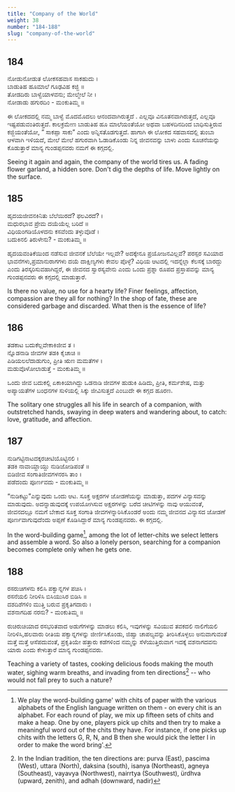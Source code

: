 ```yaml
---
title: "Company of the World"
weight: 38
number: "184-188"
slug: "company-of-the-world"
---
```


## 184

ನೋಡುನೋಡುತ ಲೋಕಸಹವಾಸ ಸಾಕಹುದು ।  
ಬಾಡುತಿಹ ಹೂಮಾಲೆ ಗೂಢವಿಹ ಕಜ್ಜಿ ॥  
ತೋಡದಿರು ಬಾಳ್ವೆಯಾಳವನು; ಮೇಲ್ಮೇಲೆ ನೀ ।  
ನೋಡಾಡು ಹಗುರದಿಂ - ಮಂಕುತಿಮ್ಮ ॥

ಈ ಲೋಕದದಲ್ಲಿ ನಮ್ಮ ಬಾಳ್ವೆ ಮೊದಮೊದಲು ಆನಂದವಾಗಿರುತ್ತದೆ . ಎಲ್ಲವೂ ವಿನೂತನವಾಗಿರುತ್ತದೆ, ಎಲ್ಲವೂ ಇಷ್ಟಪಡುವಂತಿರುತ್ತದೆ. ಕಾಲಕ್ರಮೇಣ ಬಾಡುತಿಹ ಹೂ ಮಾಲೆಯಂತೆಯೋ ಅಥವಾ ಬಹಳದಿನದಿಂದ ಬಾಧಿಸುತ್ತಿರುವ ಕಜ್ಜಿಯಂತೆಯೋ, ” ಸಾಕಪ್ಪಾ ಸಾಕು” ಎಂದು ಅನ್ನಿಸತೊಡಗುತ್ತದೆ. ಹಾಗಾಗಿ ಈ ಲೋಕದ ಸಹವಾಸದಲ್ಲಿ ತುಂಬಾ ಆಳವಾಗಿ ಇಳಿಯದೆ, ಮೇಲೆ ಮೇಲೆ ಹಗುರವಾಗಿ ಓಡಾಡಿಕೊಂಡು ನಿನ್ನ ಜೀವನವನ್ನು ಬಾಳು ಎಂದು ಸೂಚನೆಯನ್ನು ಕೊಡುತ್ತಾರೆ ಮಾನ್ಯ ಗುಂಡಪ್ಪನವರು ನಮಗೆ ಈ ಕಗ್ಗದಲ್ಲಿ.

Seeing it again and again, the company of the world tires us. A fading flower garland, a hidden sore. Don't dig the depths of life. Move lightly on the surface.

## 185

ಹೃದಯಜೀವನಕಿನಿತು ಬೆಲೆಯಿರದೆ? ಫಲವಿರದೆ? ।  
ಮಧುರಭಾವ ಪ್ರೇಮ ದಯೆಯೆಲ್ಲ ಬರಿದೆ ॥  
ವಿಧಿಯಂಗಡಿಯೊಳದನು ಕಸವೆಂದು ತಳ್ಳುವೊಡೆ ।  
ಬದುಕಿನಲಿ ತಿರುಳೇನು? - ಮಂಕುತಿಮ್ಮ ॥

ಹೃದಯವಂತಿಕೆಯಿಂದ ನಡೆಸುವ ಜೀವನಕೆ ಬೆಲೆಯೇ ಇಲ್ಲವೇ? ಅದಕ್ಕೇನೂ ಪ್ರಯೋಜನವಿಲ್ಲವೆ? ಪರಸ್ಪರ ಸವಿಯಾದ ಭಾವನೆಗಳು,ಪ್ರಮಾನುರಾಗಗಳು ದಯೆ ದಾಕ್ಷಿಣ್ಯಗಳು ಕೇವಲ ಪೊಳ್ಳೆ? ವಿಧಿಯ ಆಟದಲ್ಲಿ ಇದನ್ನೆಲ್ಲಾ ಕೆಲಸಕ್ಕೆ ಬಾರದ್ದು ಎಂದು ತಿರಸ್ಕರಿಸುವಹಾಗಿದ್ದರೆ, ಈ ಜೀವನದ ಸ್ವಾರಸ್ಯವೇನು ಎಂದು ಒಂದು ಪ್ರಶ್ನಾ ರೂಪದ ಪ್ರಸ್ತಾಪವನ್ನು ಮಾನ್ಯ ಗುಂಡಪ್ಪನವರು ಈ ಕಗ್ಗದಲ್ಲಿ ಮಾಡುತ್ತಾರೆ.

Is there no value, no use for a hearty life? Finer feelings, affection, compassion are they all for nothing? In the shop of fate, these are considered garbage and discarded. What then is the essence of life?

## 186

ತಡಕಾಟ ಬದುಕೆಲ್ಲವೇಕಾಕಿಜೀವ ತ ।  
ನ್ನೊಡನಾಡಿ ಜೀವಗಳ ತಡಕಿ ಕೈಚಾಚಿ ॥  
ಪಿಡಿಯಲಲೆದಾಡುಗುಂ, ಪ್ರೀತಿ ಋಣ ಮಮತೆಗಳ ।  
ಮಡುವೊಳೋಲಾಡುತ್ತೆ - ಮಂಕುತಿಮ್ಮ ॥

ಒಂದು ಜೀವ ಬದುಕಲ್ಲಿ ಏಕಾಕಿಯಾಗಿದ್ದು ಒಡನಾಡಿ ಜೀವಗಳ ಹುಡುಕಿ ಹಿಡಿದು, ಪ್ರೀತಿ, ಕರ್ಮಶೇಷ, ಮತ್ತು ಅಪ್ಯಾಯತೆಗಳ ಬಂಧನಗಳ ಸುಳಿಯಲ್ಲಿ ಸಿಕ್ಕು ಜೀವಿಸುತ್ತದೆ ಎಂಬುದೇ ಈ ಕಗ್ಗದ ಹೂರಣ.

The solitary one struggles all his life in search of a companion, with outstretched hands, swaying in deep waters and wandering about, to catch: love, gratitude, and affection.

## 187

ನುಡಿಗಟ್ಟಿನಾಟದಕ್ಕರಚೀಟಿಯೊಟ್ಟಿನಲಿ ।  
ತಡಕಿ ನಾವಾಯ್ದಾಯ್ದು ನುಡಿಜೋಡಿಪಂತೆ ॥  
ಬಿಡಿಜೀವ ಸಂಗಾತಿಜೀವಗಳನರಸಿ ತಾಂ ।  
ಪಡೆದಂದು ಪೂರ್ಣವದು - ಮಂಕುತಿಮ್ಮ ॥

“ನುಡಿಕಟ್ಟು”ಎನ್ನುವುದು ಒಂದು ಆಟ. ಸೂಕ್ತ ಅಕ್ಷರಗಳ ಜೋಡಣೆಯನ್ನು ಮಾಡುತ್ತಾ, ಪದಗಳ ವಿನ್ಯಾಸವನ್ನು ಮಾಡುವುದು. ಅದನ್ನಾಡುವುದಕ್ಕೆ ಉಪಯೋಗಿಸುವ ಅಕ್ಷರಗಳನ್ನು ಬರೆದ ಚೀಟಿಗಳನ್ನು ನಾವು ಆಯುವಂತೆ, ಜೀವನದಲ್ಲೂ ನಮಗೆ ಬೇಕಾದ ಸೂಕ್ತ ಸಂಗಾತಿ ಜೀವಗಳನ್ನಾರಿಸಿಕೊಂಡರೆ ಅಂದು ನಮ್ಮ ಜೀವನದ ವಿನ್ಯಾಸದ ಜೋಡಣೆ ಪೂರ್ಣವಾಗುವುದೆಂದು ಅಪ್ಪಣೆ ಕೊಡಿಸಿದ್ದಾರೆ ಮಾನ್ಯ ಗುಂಡಪ್ಪನವರು. ಈ ಕಗ್ಗದಲ್ಲಿ.

In the word-building game[^70], among the lot of letter-chits we select letters and assemble a word. So also a lonely person, searching for a companion becomes complete only when he gets one.

## 188

ರಸರುಚಿಗಳನು ಕಲಿಸಿ ಪಕ್ವಾನ್ನಗಳ ಪಚಿಸಿ ।  
ರಸನೆಯಲಿ ನೀರಿಳಿಸಿ ಬಿಸಿಯುಸಿರ ಬಿಡಿಸಿ ॥  
ದಶದಿಶೆಗಳಿಂ ಮುತ್ತಿ ಬರುವ ಪ್ರಕೃತಿಗದಾರು ।  
ವಶನಾಗದಿಹ ನರನು? - ಮಂಕುತಿಮ್ಮ ॥

ರುಚಿರುಚಿಯಾದ ರಸಭರಿತವಾದ ಅಡುಗೆಗಳನ್ನು ಮಾಡಲು ಕಲಿಸಿ, ಇವುಗಳನ್ನು ಸವಿಯುವ ತವಕದಲಿ ನಾಲಿಗೆಯಲಿ ನೀರಿಳಿಸಿ,ಹಲವಾರು ರೀತಿಯ ಪಕ್ವಾನ್ನಗಳನ್ನು ಜೀರ್ಣಿಸಿಕೊಂಡು, ಜಿಹ್ವಾ ಚಾಪಲ್ಯವನ್ನು ತೀರಿಸಿಕೊಳ್ಳಲು ಅನುವಾಗುವಂತೆ ಮತ್ತೆ ಮತ್ತೆ ಆಸೆಪದುವಂತೆ, ಪ್ರಕೃತಿಯೇ ಹತ್ತಾರು ಕಡೆಗಳಿಂದ ನಮ್ಮನ್ನು ಸೆಳೆಯುತ್ತಿರುವಾಗ ಇದಕ್ಕೆ ವಶನಾಗದವನು ಯಾರು ಎಂದು ಕೇಳುತ್ತಾರೆ ಮಾನ್ಯ ಗುಂಡಪ್ಪನವರು.

Teaching a variety of tastes, cooking delicious foods making the mouth water, sighing warm breaths, and invading from ten directions[^71] -- who would not fall prey to such a nature?

[^70]: We play the word-building game' with chits of paper with the various alphabets of the English language written on them - on every chit is an alphabet. For each round of play, we mix up fifteen sets of chits and make a heap. One by one, players pick up chits and then try to make a meaningful word out of the chits they have. For instance, if one picks up chits with the letters G, R, N, and B then she would pick the letter I in order to make the word bring'.
[^71]:
    In the Indian tradition, the ten directions are: purva (East), pascima (West), uttara
    (North), daksina (south), isanya (Northeast), agneya (Southeast), vayavya (Northwest),
    nairrtya (Southwest), ürdhva (upward, zenith), and adhah (downward, nadir)
